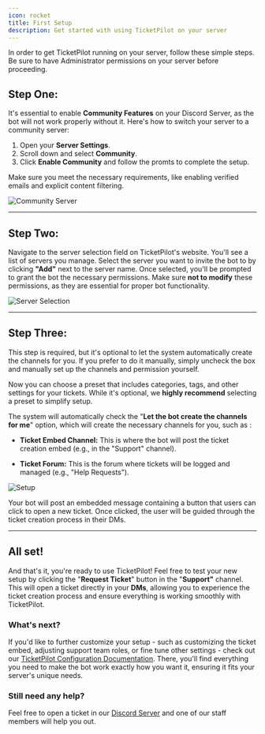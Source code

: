 ```yaml
---
icon: rocket
title: First Setup
description: Get started with using TicketPilot on your server
---
```


<Note>
  In order to get TicketPilot running on your server, follow these simple steps. Be sure to have Administrator permissions on your server before
  proceeding.
</Note>

## Step One:

It's essential to enable **Community Features** on your Discord Server, as the bot will not work properly without it. Here's how to switch your server to a community server:

1. Open your **Server Settings**.
2. Scroll down and select **Community**.
3. Click **Enable Community** and follow the promts to complete the setup.

Make sure you meet the necessary requirements, like enabling verified emails and explicit content filtering.

![Community Server](https://i.imgur.com/Z2mHq2w.gif)

---

## Step Two:&#x20;

Navigate to the server selection field on TicketPilot's website. You'll see a list of servers you manage. Select the server you want to invite the bot to by clicking **"Add"** next to the server name.
Once selected, you'll be prompted to grant the bot the necessary permissions. Make sure **not to modify** these permissions, as they are essential for proper bot functionality.

![Server Selection](https://i.imgur.com/tdxJZxY.png)

---

## Step Three:

<Note>
  This step is required, but it's optional to let the system automatically create the channels for you. If you prefer to do it manually, simply uncheck the box and manually set up the channels and permission yourself.
</Note>

Now you can choose a preset that includes categories, tags, and other settings for your tickets. While it's optional, we **highly recommend** selecting a preset to simplify setup.

The system will automatically check the "**Let the bot create the channels for me**" option, which will create the necessary channels for you, such as :

- **Ticket Embed Channel:** This is where the bot will post the ticket creation embed (e.g., in the "Support" channel).

- **Ticket Forum:** This is the forum where tickets will be logged and managed (e.g., "Help Requests").

![Setup](https://i.imgur.com/aVBFCuH.png)

<Warning>
  Your bot will post an embedded message containing a button that users can click to open a new ticket. Once clicked, the user will
  be guided through the ticket creation process in their DMs.&#x20;
</Warning>

---

## All set!

And that's it, you're ready to use TicketPilot! Feel free to test your new setup by clicking the "**Request Ticket**" button in the "**Support"** channel.
This will open a ticket directly in your **DMs**, allowing you to experience the ticket creation process and ensure everything is working smoothly with TicketPilot.

### What's next?

If you'd like to further customize your setup - such as customizing the ticket embed, adjusting support team roles, or fine tune other settings - check out our [TicketPilot Configuration Documentation](../#what-is-ticketpilot). There, you'll find everything you need to make the bot work exactly how you want it, ensuring it fits your server's unique needs.

### Still need any help?

<Check>Feel free to open a ticket in our [Discord Server](https://discord.gg/ticketpilot) and one of our staff members will help you out.</Check>